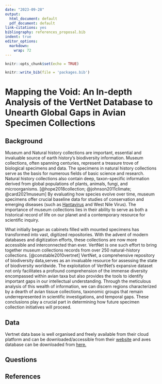 ```yaml
---
date: "2023-09-28"
output:
  html_document: default
  pdf_document: default
link-citations: yes
bibliography: references_proposal.bib
indent: true
editor_options:
  markdown:
    wrap: 72
---
```


```r
knitr::opts_chunk$set(echo = TRUE)
```

```r
knitr::write_bib(file = 'packages.bib')
```

# Mapping the Void: An In-depth Analysis of the VertNet Database to Unearth Global Gaps in Avian Specimen Collections

```{=tex}
\begin{center}
Vinay K L
\end{center}
```
## Background

Museum and Natural history collections are important, essential and
invaluable source of earth history's biodiversity information. Museum
collections, often spanning centuries, represent a treasure trove of
biological specimens and data. The specimens in natural history
collections serve as the basis for numerous fields of basic science and
research. Natural history collections also contain deep, taxon-specific
information derived from global populations of plants, animals, fungi,
and microorganisms. [@hope2018collection; @johnson2011climate;
@card2021museum] By evaluating how species evolve over time, museum
specimens offer crucial baseline data for studies of conservation and
emerging diseases (such as
[Hantavirus](https://msb.unm.edu/divisions/mammals/research/projects/hantavirus.html)
and West Nile Virus). The importance of museum collections lies in their
ability to serve as both a historical record of life on our planet and a
contemporary resource for scientific inquiry.

What initially began as cabinets filled with mounted specimens has
transformed into vast, digitized repositories. With the advent of modern
databases and digitization efforts, these collections are now more
accessible and interconnected than ever. VertNet is one such effort to
bring together museum collections records from over 250 natural-history
collections. [@constable2010vertnet] VertNet, a comprehensive repository
of biodiversity data,serves as an invaluable resource for assessing the
state of biodiversity worldwide. The exploitation of VertNet's expansive
dataset not only facilitates a profound comprehension of the immense
diversity encompassed within avian taxa but also provides the tools to
identify important gaps in our intellectual understanding. Through the
meticulous analysis of this wealth of information, we can discern
regions characterized by a dearth of avian tissue collections, taxonomic
groups that remain underrepresented in scientific investigations, and
temporal gaps. These conclusions play a crucial part in determining how
future specimen collection initiatives will proceed.

## Data

Vertnet data base is well organised and freely available from their
cloud platform and can be downloaded/accessible from their
[website](http://www.vertnet.org/resources/datatoolscode.html) and aves
database can be downloaded from [here.](http://dx.doi.org/10.7946/P2K01C)


## Questions


## References
